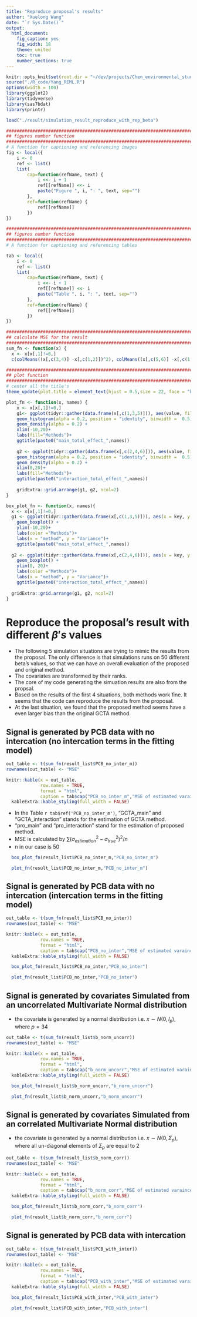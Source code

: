 ```yaml
---
title: "Reproduce proposal's results"
author: "Xuelong Wang"
date: "`r Sys.Date()`"
output: 
  html_document: 
    fig_caption: yes
    fig_width: 18
    theme: united
    toc: true
    number_sections: true
---
```


```r
knitr::opts_knit$set(root.dir = "~/dev/projects/Chen_environmental_study/")
source("./R_code/Yang_REML.R")
options(width = 100)
library(ggplot2)
library(tidyverse)
library(sas7bdat)
library(printr)

load("./result/simulation_result_reproduce_with_rep_beta")

#####################################################################################
## figures number function
#####################################################################################
# A function for captioning and referencing images
fig <- local({
    i <- 0
    ref <- list()
    list(
        cap=function(refName, text) {
            i <<- i + 1
            ref[[refName]] <<- i
            paste("Figure ", i, ": ", text, sep="")
        },
        ref=function(refName) {
            ref[[refName]]
        })
})

#####################################################################################
## figures number function
#####################################################################################
# A function for captioning and referencing tables

tab <- local({
    i <- 0
    ref <- list()
    list(
        cap=function(refName, text) {
            i <<- i + 1
            ref[[refName]] <<- i
            paste("Table ", i, ": ", text, sep="")
        },
        ref=function(refName) {
            ref[[refName]]
        })
})

#####################################################################################
## calculate MSE for the result 
#####################################################################################
sum_fn <- function(x) {
  x <- x[x[,1]!=0,]
  c(colMeans((x[,c(3,4)] -x[,c(1,2)])^2), colMeans((x[,c(5,6)] -x[,c(1,2)])^2))}

#####################################################################################
## plot function
#####################################################################################
# center all the title's
theme_update(plot.title = element_text(hjust = 0.5,size = 22, face = "bold")) 

plot_fn <- function(x, names) {
    x <- x[x[,1]!=0,]
    g1<- ggplot(tidyr::gather(data.frame(x[,c(1,3,5)])), aes(value, fill = key, y = ..density..)) +
    geom_histogram(alpha = 0.2, position = "identity", binwidth =  0.5) +
    geom_density(alpha = 0.2) +
    xlim(-10,20)+
    labs(fill="Methods")+
    ggtitle(paste0("main_total_effect_",names))
  
    g2 <- ggplot(tidyr::gather(data.frame(x[,c(2,4,6)])), aes(value, fill = key, y = ..density..)) +
    geom_histogram(alpha = 0.2, position = "identity", binwidth =  0.5) +
    geom_density(alpha = 0.2) +
    xlim(0,20)+
    labs(fill="Methods")+
    ggtitle(paste0("interaction_total_effect_",names))
    
    gridExtra::grid.arrange(g1, g2, ncol=2)
}

box_plot_fn <- function(x, names){
  x <- x[x[,1]!=0,]
  g1 <- ggplot(tidyr::gather(data.frame(x[,c(1,3,5)])), aes(x = key, y = value, color = key)) + 
    geom_boxplot() +
    ylim(-10,20)+
    labs(color ="Methods")+
    labs(x = "method", y = "Variance")+
    ggtitle(paste0("main_total_effect_",names))
  
  g2 <- ggplot(tidyr::gather(data.frame(x[,c(2,4,6)])), aes(x = key, y = value, color = key)) + 
    geom_boxplot() +
    ylim(0, 20)+
    labs(color ="Methods")+
    labs(x = "method", y = "Variance")+
    ggtitle(paste0("interaction_total_effect_",names))
    
  gridExtra::grid.arrange(g1, g2, ncol=2)
}

```

# Reproduce the proposal's result with different $\beta's$ values

- The following 5 simulation situations are trying to mimic the results from the proposal. The only difference is that simulations runs on 50 different beta's values, so that we can have an overall evaluation of the proposed and original method.
- The covariates are transformed by their ranks.
- The core of my code generating the simuation results are also from the propsal.
- Based on the results of the first 4 situations, both methods work fine. It seems that the code can reproduce the results from the proposal. 
- At the last situation, we found that the proposed method seems have a even larger bias than the original GCTA method.


## Signal is generated by PCB data with no intercation (no intercation terms in the fitting model) 

```r
out_table <- t(sum_fn(result_list$PCB_no_inter_m))
rownames(out_table) <- "MSE"

knitr::kable(x = out_table, 
             row.names = TRUE,
             format = "html",
             caption = tab$cap("PCB_no_inter_m","MSE of estimated varaince with PCB data without intercation"))  %>% 
  kableExtra::kable_styling(full_width = FALSE)
```
- In the Table `r tab$ref('PCB_no_inter_m')`, "GCTA_main" and "GCTA_interaction" stands for the estimation of GCTA method. 
- "pro_main" and "pro_interaction" stand for the estimation of proposed method. 
- MSE is calculated by $\sum(\sigma^2_{estimation} - \sigma^2_{true})^2/n$
- n in our case is 50

```r
  box_plot_fn(result_list$PCB_no_inter_m,"PCB_no_inter_m")
```

```r
  plot_fn(result_list$PCB_no_inter_m,"PCB_no_inter_m")
```


## Signal is generated by PCB data with no intercation (intercation terms in the fitting model) 

```r
out_table <- t(sum_fn(result_list$PCB_no_inter))
rownames(out_table) <- "MSE"

knitr::kable(x = out_table, 
             row.names = TRUE,
             format = "html",
             caption = tab$cap("PCB_no_inter","MSE of estimated varaince with PCB data without intercation"))  %>% 
  kableExtra::kable_styling(full_width = FALSE)
```


```r
  box_plot_fn(result_list$PCB_no_inter,"PCB_no_inter")
```

```r
  plot_fn(result_list$PCB_no_inter,"PCB_no_inter")
```

## Signal is generated by covariates Simulated from an __uncorrelated__ Multivariate Normal distribution

- the covariate is generated by a normal distribution i.e. $x \sim N(0, I_p)$, where $p = 34$

```r
out_table <- t(sum_fn(result_list$b_norm_uncorr))
rownames(out_table) <- "MSE"

knitr::kable(x = out_table, 
             row.names = TRUE,
             format = "html",
             caption = tab$cap("b_norm_uncorr","MSE of estimated varaince with PCB data without intercation"))  %>% 
  kableExtra::kable_styling(full_width = FALSE)
```


```r
  box_plot_fn(result_list$b_norm_uncorr,"b_norm_uncorr")
```

```r
  plot_fn(result_list$b_norm_uncorr,"b_norm_uncorr")
```

## Signal is generated by covariates Simulated from an __correlated__ Multivariate Normal distribution

- the covariate is generated by a normal distribution i.e. $x \sim N(0, \Sigma_p)$, where all un-diagonal elements of $\Sigma_p$ are equal to 2


```r
out_table <- t(sum_fn(result_list$b_norm_corr))
rownames(out_table) <- "MSE"

knitr::kable(x = out_table, 
             row.names = TRUE,
             format = "html",
             caption = tab$cap("b_norm_corr","MSE of estimated varaince with PCB data without intercation"))  %>% 
  kableExtra::kable_styling(full_width = FALSE)
```


```r
  box_plot_fn(result_list$b_norm_corr,"b_norm_corr")
```

```r
  plot_fn(result_list$b_norm_corr,"b_norm_corr")
```

## Signal is generated by PCB data with __intercation__ 

```r
out_table <- t(sum_fn(result_list$PCB_with_inter))
rownames(out_table) <- "MSE"

knitr::kable(x = out_table, 
             row.names = TRUE,
             format = "html",
             caption = tab$cap("PCB_with_inter","MSE of estimated varaince with PCB data without intercation"))  %>% 
  kableExtra::kable_styling(full_width = FALSE)
```


```r
  box_plot_fn(result_list$PCB_with_inter,"PCB_with_inter")
```

```r
  plot_fn(result_list$PCB_with_inter,"PCB_with_inter")
```
